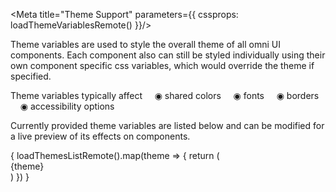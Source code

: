 

<Meta title="Theme Support" parameters={{ 
  cssprops: loadThemeVariablesRemote()
}}/>

<style>{`

  .title {
    --omni-label-title-font-size: 34pt;
  }

  .live-section {
    background-color: var(--omni-theme-filled-background-color, white);
    padding: 20px;
  }

  .css-1p8ieni {
    font-family: inherit;
    font-size: inherit;
    color: inherit;
  }

  
`}</style>

<div class="live-section">

<omni-label class="title" label="Theme Support" type="title"></omni-label>

<omni-label label="All omni UI components support our theme CSS variables" type="subtitle"></omni-label>

<omni-label type="default">

Theme variables are used to style the overall theme of all omni UI components. 
Each component also can still be styled individually using their own component specific css variables, which would override the theme if specified.

Theme variables typically affect 
&nbsp;&nbsp;&nbsp;&nbsp;◉ shared colors
&nbsp;&nbsp;&nbsp;&nbsp;◉ fonts
&nbsp;&nbsp;&nbsp;&nbsp;◉ borders
&nbsp;&nbsp;&nbsp;&nbsp;◉ accessibility options


Currently provided theme variables are listed below and can be modified for a live preview of its effects on components.

</omni-label>

<CssPropsBlock />

</div>

<omni-label label="Example Themes Source" type="title"></omni-label>
<div>{
  loadThemesListRemote().map(theme => {
    return (
            <div>
            {theme}
              <Description markdown={markdownCodeRemote(`themes/${theme}`, "css")} />
            </div>)
  })
  }</div>